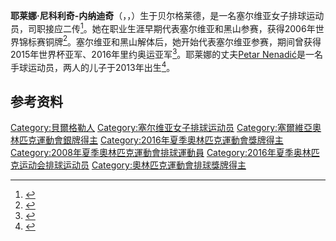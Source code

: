 {{bots|deny=InternetArchiveBot}}
{{NoteTA|G1=Sports}}
{{Infobox volleyball player
 | name           = 耶莱娜·尼科利奇
 | image          = Jelena Nikolic 1.jpg
 | imagesize      = 250px
 | caption        =
 | nationality    = {{SRB}}
 | birth_date     = {{birth date and age|1982|4|13|df=y}}
 | birth_place    = {{YUG}}[[塞爾維亞社會主義共和國|塞爾維亞社會主義共和國]][[贝尔格莱德|贝尔格莱德]]
 | height         = {{convert|1.92|m|ftin|abbr=on}}
 | weight         = {{convert|75|kg|lb|abbr=on}}
 | spike          = {{convert|315|cm|abbr=on}}
 | block          = {{convert|300|cm|abbr=on}}
 | position       = 接应二传
 | years          = 1997–1999<br>1999–2002<br>2002–2003<br>2003–2004<br>2004–2005<br>2005–2006<br>2006–2007<br>2007–2008<br>2008–2014<br>2014–2015<br>2015–2016<br>2016–2017<br>2017–2019
 | clubs          = [[OK_Obilić_Belgrade|OK Obilić Belgrade]]<br>[[雷焦艾米利亚|雷焦艾米利亚]]<br>[[Foppapedretti_Bergamo|Foppapedretti Bergamo]]<br>[[Minetti_Infoplus_Vincenza|Minetti Infoplus Vincenza]]<br>[[RC_Cannes|RC Cannes]]<br>[[東麗箭_(女子排球)|東麗箭]]<br>[[Megius_Volley_Padova|Megius Volley Padova]]<br>[[Takefuji_Bamboo|Takefuji Bamboo]]<br>[[瓦基弗银行女排俱乐部|瓦基弗银行女排俱乐部]]<br>[[Azeryol_Baku|Azeryol Baku]]<br>[[Bursa_Büyükşehir_Belediyespor_Women's_Volleyball|Bursa BB]]<br>[[Metalleghe_Montichiari|Metalleghe Montichiari]]<br>[[土耳其航空女排俱乐部|土耳其航空女排俱乐部]]
| nationalyears  = 2006<br/>2007–2016
| nationalteam   = {{vbw|SCG}}<br/>{{vbw|SRB}}
 | medaltemplates =
{{MedalSport |女子[[排球|排球]]}}
{{MedalCountry |{{SRB}}}}
{{MedalCompetition|[[奥林匹克运动会|奥林匹克运动会]]}}
{{MedalSilver|[[2016年夏季奥林匹克运动会|2016 里约热内卢]]|[[2016年夏季奥林匹克运动会排球比赛|团体]]}}
{{MedalCompetition|[[世界杯排球赛|世界杯排球赛]]}}
{{MedalSilver|[[2015年世界盃女子排球賽|2015 日本]]|团体}}
{{MedalCompetition|[[欧洲女子排球锦标赛|欧洲女子排球锦标赛]]}}
{{MedalGold|[[2011年欧洲女子排球锦标赛|2011 塞尔维亚/意大利]]|团体}}
{{MedalSilver|[[2007年欧洲女子排球锦标赛|2007 比利时/卢森堡]]|团体}}
{{MedalBronze|[[2015年欧洲女子排球锦标赛|2015 荷兰/比利时]]|团体}}
{{MedalCompetition|[[世界女排大奖赛|世界女排大奖赛]]}}
{{MedalBronze|[[2011年世界女排大獎賽|2011 澳门]]|团体}}
{{MedalBronze|[[2013年世界女排大獎賽|2013 札幌]]|团体}}
{{MedalCompetition|[[欧洲运动会|欧洲运动会]]}}
{{MedalBronze|[[2015年欧洲运动会|2015 巴库]]|[[2015年欧洲运动会排球比赛|团体]]}}
{{MedalCompetition|欧洲女排联赛}}
{{MedalGold|2010 安卡拉|团体}}
{{MedalCompetition|[[夏季世界大学生运动会|夏季世界大学生运动会]]}}
{{MedalSilver|[[2009年夏季世界大学生运动会|2009 贝尔格莱德]]|[[2009年夏季世界大学生运动会排球比赛|团体]]}}
{{MedalCountry |{{SCG}}}}
{{MedalCompetition|[[世界女子排球锦标赛|世界女子排球锦标赛]]}}
{{MedalBronze|[[2006年世界女子排球锦标赛|2006 日本]]|团体}}
}}
'''耶莱娜·尼科利奇-内纳迪奇'''（{{lang-sr-Latn|Jelena Nikolić-Nenadić}}，{{lang-sr-Cyrl|Јелена Николић-Ненадић}}，{{bd|1982年|4月13日||}}）生于贝尔格莱德，是一名塞尔维亚女子排球运动员，司职接应二传<ref>{{cite web|url=http://rio2016.fivb.com/en/volleyball/women/teams/srb-serbia/players/jelena-nikolic?id=53422|title=Jelena Nikolic|work=[[国际排球联合会|FIVB]]|accessdate=2021-02-13|archiveurl=https://web.archive.org/web/20201026160141/http://rio2016.fivb.com/en/volleyball/women/teams/srb-serbia/players/jelena-nikolic?id=53422|archivedate=2020-10-26}}</ref>。她在职业生涯早期代表塞尔维亚和黑山参赛，获得2006年世界锦标赛铜牌<ref>{{cite web|url=http://www.legavolleyfemminile.it/DettaglioAtleta.asp?IdAtleta=NIK-JEL-82|script-title=it:Jelena Nikolic|work={{lang|it|Lega Pallavolo Serie A Femminile}}|accessdate=2021-02-13|archiveurl=https://web.archive.org/web/20140222003025/http://www.legavolleyfemminile.it/DettaglioAtleta.asp?IdAtleta=NIK-JEL-82|archivedate=2014-02-22}}</ref>。塞尔维亚和黑山解体后，她开始代表塞尔维亚参赛，期间曾获得2015年世界杯亚军、2016年里约奥运亚军<ref>{{cite web|url=https://volleymob.com/nikolic-havlickova-sign-new-turkish-club-turk-hava-yollari/|title=Nikolic and Havlickova Sign With New Turkish Club Turk Hava Yollari|work=VolleyMob|date=2017-11-21|accessdate=2021-02-13|archiveurl=https://archive.is/n5oMb|archivedate=2021-02-13}}</ref>。耶莱娜的丈夫[[Petar_Nenadić|Petar Nenadić]]是一名手球运动员，两人的儿子于2013年出生<ref>{{cite web|url=https://www.novosti.rs/vesti/scena.147.html:414708-Jelena-Nikolic-i-Petar-Nenadic-postali-roditelji|script-title=sr:Jelena Nikolić i Petar Nenadić postali roditelji|publisher={{lang|sr|Novosti}}|date=2013-01-14|accessdate=2021-02-13|archiveurl=https://archive.is/Z6bwe|archivedate=2021-02-13}}</ref>。

==参考资料==
{{commons category|Jelena Nikolić}}
{{reflist}}

{{DEFAULTSORT:Nikolic, Jelena}}
[[Category:貝爾格勒人|Category:貝爾格勒人]]
[[Category:塞尔维亚女子排球运动员|Category:塞尔维亚女子排球运动员]]
[[Category:塞爾維亞奧林匹克運動會銀牌得主|Category:塞爾維亞奧林匹克運動會銀牌得主]]
[[Category:2016年夏季奧林匹克運動會獎牌得主|Category:2016年夏季奧林匹克運動會獎牌得主]]
[[Category:2008年夏季奧林匹克運動會排球運動員|Category:2008年夏季奧林匹克運動會排球運動員]]
[[Category:2016年夏季奥林匹克运动会排球运动员|Category:2016年夏季奥林匹克运动会排球运动员]]
[[Category:奧林匹克運動會排球獎牌得主|Category:奧林匹克運動會排球獎牌得主]]